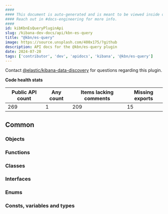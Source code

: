 ```yaml
---
####
#### This document is auto-generated and is meant to be viewed inside our experimental, new docs system.
#### Reach out in #docs-engineering for more info.
####
id: kibKbnEsQueryPluginApi
slug: /kibana-dev-docs/api/kbn-es-query
title: "@kbn/es-query"
image: https://source.unsplash.com/400x175/?github
description: API docs for the @kbn/es-query plugin
date: 2024-07-20
tags: ['contributor', 'dev', 'apidocs', 'kibana', '@kbn/es-query']
---
```




Contact [@elastic/kibana-data-discovery](https://github.com/orgs/elastic/teams/kibana-data-discovery) for questions regarding this plugin.

**Code health stats**

| Public API count  | Any count | Items lacking comments | Missing exports |
|-------------------|-----------|------------------------|-----------------|
| 269 | 1 | 209 | 15 |

## Common

### Objects
<DocDefinitionList data={kbnEsQueryObj.common.objects}/>

### Functions
<DocDefinitionList data={kbnEsQueryObj.common.functions}/>

### Classes
<DocDefinitionList data={kbnEsQueryObj.common.classes}/>

### Interfaces
<DocDefinitionList data={kbnEsQueryObj.common.interfaces}/>

### Enums
<DocDefinitionList data={kbnEsQueryObj.common.enums}/>

### Consts, variables and types
<DocDefinitionList data={kbnEsQueryObj.common.misc}/>

